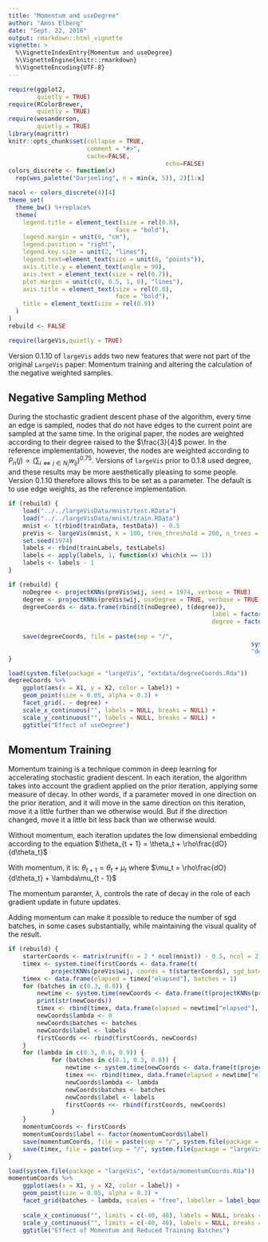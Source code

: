 ```yaml
---
title: "Momentum and useDegree"
author: "Amos Elberg"
date: "Sept. 22, 2016"
output: rmarkdown::html_vignette
vignette: >
  %\VignetteIndexEntry{Momentum and useDegree}
  %\VignetteEngine{knitr::rmarkdown}
  %\VignetteEncoding{UTF-8}
---
```


```r
require(ggplot2, 
        quietly = TRUE)
require(RColorBrewer, 
        quietly = TRUE)
require(wesanderson, 
        quietly = TRUE)
library(magrittr)
knitr::opts_chunk$set(collapse = TRUE, 
                      comment = "#>",
                      cache=FALSE, 
											echo=FALSE)
colors_discrete <- function(x) 
  rep(wes_palette("Darjeeling", n = min(x, 5)), 2)[1:x]

nacol <- colors_discrete(4)[4]
theme_set(
  theme_bw() %+replace%
  theme(
    legend.title = element_text(size = rel(0.8),
                              face = "bold"),
    legend.margin = unit(0, "cm"),
    legend.position = "right",
    legend.key.size = unit(2, "lines"),
    legend.text=element_text(size = unit(8, "points")), 
    axis.title.y = element_text(angle = 90),
    axis.text = element_text(size = rel(0.7)),
    plot.margin = unit(c(0, 0.5, 1, 0), "lines"), 
    axis.title = element_text(size = rel(0.8),
                              face = "bold"),
    title = element_text(size = rel(0.9))
  ) 
)
rebuild <- FALSE

require(largeVis,quietly = TRUE)
```

Version 0.1.10 of `largeVis` adds two new features that were not part of the original `LargeVis` paper:  Momentum training and altering the calculation of the negative weighted samples. 

## Negative Sampling Method

During the stochastic gradient descent phase of the algorithm, every time an edge is sampled, \code{M} nodes that do not have edges to the current point are sampled at the same time. In the original paper, the nodes are weighted according to their degree raised to the $\frac{3}{4}$ power. In the reference implementation, however, the nodes are weighted according to $P_n(j) \propto (\sum_{i \iff j \in N_i} w_{ij})^{0.75}$. Versions of `largeVis` prior to 0.1.8 used degree, and these results may be more aesthetically pleasing to some people. Version 0.1.10 therefore allows this to be set as a parameter. The default is to use edge weights, as the reference implementation. 

```r
if (rebuild) {
	load("../../largeVisData/mnist/test.RData")
	load("../../largeVisData/mnist/train.RData")
	mnist <- t(rbind(trainData, testData)) - 0.5
	preVis <- largeVis(mnist, K = 100, tree_threshold = 200, n_trees = 100, sgd_batches = 100, verbose = TRUE)
	set.seed(1974)
	labels <- rbind(trainLabels, testLabels)
	labels <- apply(labels, 1, function(x) which(x == 1))
	labels <- labels - 1
}
```

```r
if (rebuild) {
	noDegree <- projectKNNs(preVis$wij, seed = 1974, verbose = TRUE)
	degree <- projectKNNs(preVis$wij, useDegree = TRUE, verbose = TRUE)
	degreeCoords <- data.frame(rbind(t(noDegree), t(degree)), 
														 label = factor(c(labels, labels)), 
														 degree = factor(rep(c("weights", "degree"), 
														 										each = ncol(degree))))
	save(degreeCoords, file = paste(sep = "/", 
																	system.file(package = "largeVis", "extdata"), 
																	"degreeCoords.Rda"))
}
```

```r
load(system.file(package = "largeVis", "extdata/degreeCoords.Rda"))
degreeCoords %>%
	ggplot(aes(x = X1, y = X2, color = label)) + 
	geom_point(size = 0.05, alpha = 0.3) + 
	facet_grid(. ~ degree) +
	scale_x_continuous("", labels = NULL, breaks = NULL) + 
	scale_y_continuous("", labels = NULL, breaks = NULL) +
	ggtitle("Effect of useDegree")
```


## Momentum Training

Momentum training is a technique common in deep learning for accelerating stochastic gradient descent. In each iteration, the algorithm takes into account the gradient applied on the prior iteration, applying some measure of decay.  In other words, if a parameter moved in one direction on the prior iteration, and it will move in the same direction on this iteration, move it a little further than we otherwise would.  But if the direction changed, move it a little bit less back than we otherwise would. 

Without momentum, each iteration updates the low dimensional embedding according to the equation $\theta_{t + 1} = \theta_t + \rho\frac{dO}{d\theta_t}$

With momentum, it is:  $\theta_{t + 1} = \theta_t + \mu_t$ where $\mu_t = \rho\frac{dO}{d\theta_t} + \lambda\mu_{t - 1}$

The momentum paramter, $\lambda$, controls the rate of decay in the role of each gradient update in future updates. 

Adding momentum can make it possible to reduce the number of sgd batches, in some cases substantially, while maintaining the visual quality of the result. 

```r
if (rebuild) {
	starterCoords <- matrix(runif(n = 2 * ncol(mnist)) - 0.5, ncol = 2)
	timex <- system.time(firstCoords <- data.frame(t(
            projectKNNs(preVis$wij, coords = t(starterCoords), sgd_batches = 0.1, verbose = TRUE)), lambda = 0, batches = 0.1, label = labels))
	timex <- data.frame(elapsed = timex["elapsed"], batches = 1)
	for (batches in c(0.3, 0.8)) {
		newtime <- system.time(newCoords <- data.frame(t(projectKNNs(preVis$wij, verbose = TRUE, sgd_batches = batches, coords = t(starterCoords)))))
		print(str(newCoords))
		timex <- rbind(timex, data.frame(elapsed = newtime["elapsed"], batches = batches))
		newCoords$lambda <- 0
		newCoords$batches <- batches
		newCoords$label <- labels
		firstCoords <<- rbind(firstCoords, newCoords)
	}
	for (lambda in c(0.3, 0.6, 0.9)) {
			for (batches in c(0.1, 0.3, 0.8)) {
				newtime <- system.time(newCoords <- data.frame(t(projectKNNs(preVis$wij, verbose = TRUE, sgd_batches = batches, momentum = lambda, coords = t(starterCoords)))))
				timex <<- rbind(timex, data.frame(elapsed = newtime["elapsed"], batches = batches))
				newCoords$lambda <- lambda
				newCoords$batches <- batches
				newCoords$label <- labels
				firstCoords <<- rbind(firstCoords, newCoords)
			}
	}
	momentumCoords <- firstCoords
	momentumCoords$label <- factor(momentumCoords$label)
	save(momentumCoords, file = paste(sep = "/", system.file(package = "largeVis", "extdata"), "momentumCoords.Rda"))
	save(timex, file = paste(sep = "/", system.file(package = "largeVis", "extdata"), "momentumTimes.Rda"))
}
```

```r
load(system.file(package = "largeVis", "extdata/momentumCoords.Rda"))
momentumCoords %>%
	ggplot(aes(x = X1, y = X2, color = label)) + 
	geom_point(size = 0.05, alpha = 0.3) + 
	facet_grid(batches ~ lambda, scales = "free", labeller = label_bquote(cols = lambda == .(lambda), 
																																				rows = b == .(batches))) +
	scale_x_continuous("", limits = c(-40, 40), labels = NULL, breaks = NULL) + 
	scale_y_continuous("", limits = c(-40, 40), labels = NULL, breaks = NULL) +
	ggtitle("Effect of Momentum and Reduced Training Batches")
```
